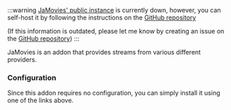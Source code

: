 
:::warning
[JaMovies' public instance](https://eja-addon.vercel.app/) is currently down, however, you can self-host it by following the instructions on the [GitHub repository](https://github.com/ejatapibeda/JaMovies?tab=readme-ov-file#self-hosting-on-vercel)

(If this information is outdated, please let me know by creating an issue on the [GitHub repository](https://github.com/Viren070/guides))
:::

<AddonTemplate id="jamovies" manifest="https://eja-addon.vercel.app/manifest.json" configurable={true} configurationRequired={false} configureAtBase={false} source="https://github.com/ejatapibeda/JaMovies/"/> 

JaMovies is an addon that provides streams from various different providers.

<h3>Configuration</h3>

Since this addon requires no configuration, you can simply install it using one of the links above.

